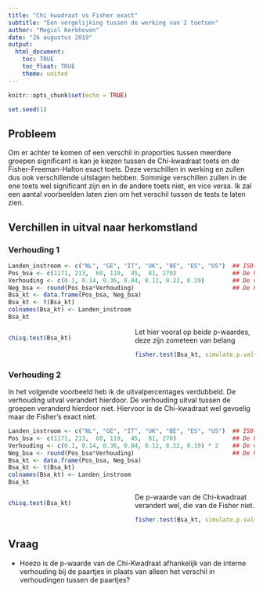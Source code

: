 ```yaml
---
title: "Chi kwadraat vs Fisher exact"
subtitle: "Een vergelijking tussen de werking van 2 toetsen"
author: "Megiel Kerkhoven"
date: "26 augustus 2019"
output: 
  html_document:
    toc: TRUE
    toc_float: TRUE
    theme: united
---
```


```r
knitr::opts_chunk$set(echo = TRUE)
```

<style>
  .col2 {
    columns: 2 200px;
    -webkit-columns: 2 200px;
    -moz-columns: 2 200px;
  }
</style>


```r
set.seed(1)
```

## Probleem
Om er achter te komen of een verschil in proporties tussen meerdere groepen significant is kan je kiezen tussen de Chi-kwadraat toets en de Fisher-Freeman-Halton exact toets. Deze verschillen in werking en zullen dus ook verschillende uitslagen hebben. Sommige verschillen zullen in de ene toets wel significant zijn en in de andere toets niet, en vice versa. Ik zal een aantal voorbeelden laten zien om het verschil tussen de tests te laten zien.

## Verchillen in uitval naar herkomstland

### Verhouding 1
```r
Landen_instroom <- c("NL", "GE", "IT", "UK", "BE", "ES", "US")  ## ISO-country-codes
Pos_bsa <- c(1171, 213,  60, 119,  45,  81, 270)                ## De hoeveelheid studenten met een positief bsa
Verhouding <- c(0.1, 0.14, 0.36, 0.04, 0.12, 0.22, 0.19)        ## De verhouding uitval
Neg_bsa <- round(Pos_bsa*Verhouding)                            ## De hoeveelheid uitval
Bsa_kt <- data.frame(Pos_bsa, Neg_bsa)
Bsa_kt <- t(Bsa_kt)
colnames(Bsa_kt) <- Landen_instroom
Bsa_kt
```

<div class="col2">
```r
chisq.test(Bsa_kt)
```
Let hier vooral op beide p-waardes, deze zijn zometeen van belang
 
```R
fisher.test(Bsa_kt, simulate.p.value = TRUE)
```
</div>

### Verhouding 2

In het volgende voorbeeld heb ik de uitvalpercentages verdubbeld. De verhouding uitval verandert hierdoor. De verhouding uitval tussen de groepen veranderd hierdoor niet. Hiervoor is de Chi-kwadraat wel gevoelig maar de Fisher's exact niet.
```r
Landen_instroom <- c("NL", "GE", "IT", "UK", "BE", "ES", "US")  ## ISO-country-codes
Pos_bsa <- c(1171, 213,  60, 119,  45,  81, 270)                ## De hoeveelheid studenten met een positief bsa
Verhouding <- c(0.1, 0.14, 0.36, 0.04, 0.12, 0.22, 0.19) * 2    ## De verhouding uitval
Neg_bsa <- round(Pos_bsa*Verhouding)                            ## De hoeveelheid uitval
Bsa_kt <- data.frame(Pos_bsa, Neg_bsa)
Bsa_kt <- t(Bsa_kt)                        
colnames(Bsa_kt) <- Landen_instroom
Bsa_kt
```
<div class="col2">
```r
chisq.test(Bsa_kt)
```
De p-waarde van de Chi-kwadraat verandert wel, die van de Fisher niet.

```R
fisher.test(Bsa_kt, simulate.p.value = TRUE)
```
</div>

## Vraag
* Hoezo is de p-waarde van de Chi-Kwadraat afhankelijk van de interne verhouding bij de paartjes in plaats van alleen het verschil in verhoudingen tussen de paartjes?